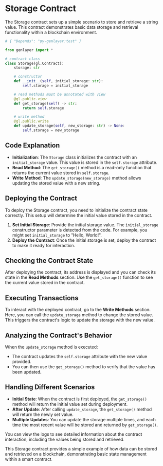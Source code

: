 # Storage Contract

The Storage contract sets up a simple scenario to store and retrieve a string value. This contract demonstrates basic data storage and retrieval functionality within a blockchain environment.

```python
# { "Depends": "py-genlayer:test" }

from genlayer import *

# contract class
class Storage(gl.Contract):
    storage: str

    # constructor
    def __init__(self, initial_storage: str):
        self.storage = initial_storage

    # read methods must be annotated with view
    @gl.public.view
    def get_storage(self) -> str:
        return self.storage

    # write method
    @gl.public.write
    def update_storage(self, new_storage: str) -> None:
        self.storage = new_storage
```

## Code Explanation

- **Initialization**: The `Storage` class initializes the contract with an `initial_storage` value. This value is stored in the `self.storage` attribute.
- **Read Method**: The `get_storage()` method is a read-only function that returns the current value stored in `self.storage`.
- **Write Method**: The `update_storage(new_storage)` method allows updating the stored value with a new string.

## Deploying the Contract

To deploy the Storage contract, you need to initialize the contract state correctly. This setup will determine the initial value stored in the contract.

1. **Set Initial Storage**: Provide the initial storage value. The `initial_storage` constructor parameter is detected from the code. For example, you might set `initial_storage` to "Hello, World!".
2. **Deploy the Contract**: Once the initial storage is set, deploy the contract to make it ready for interaction.

## Checking the Contract State

After deploying the contract, its address is displayed and you can check its state in the **Read Methods** section. Use the `get_storage()` function to see the current value stored in the contract.

## Executing Transactions

To interact with the deployed contract, go to the **Write Methods** section. Here, you can call the `update_storage` method to change the stored value. This triggers the contract's logic to update the storage with the new value.

## Analyzing the Contract's Behavior

When the `update_storage` method is executed:

- The contract updates the `self.storage` attribute with the new value provided.
- You can then use the `get_storage()` method to verify that the value has been updated.

## Handling Different Scenarios

- **Initial State**: When the contract is first deployed, the `get_storage()` method will return the initial value set during deployment.
- **After Update**: After calling `update_storage`, the `get_storage()` method will return the newly set value.
- **Multiple Updates**: You can update the storage multiple times, and each time the most recent value will be stored and returned by `get_storage()`.

You can view the logs to see detailed information about the contract interaction, including the values being stored and retrieved.

This Storage contract provides a simple example of how data can be stored and retrieved on a blockchain, demonstrating basic state management within a smart contract.